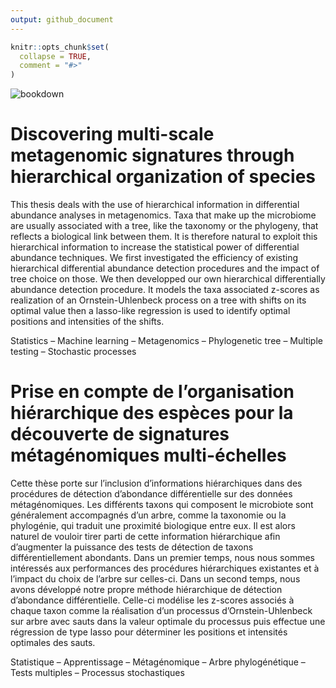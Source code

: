 ```yaml
---
output: github_document
---
```


<!-- README.md is generated from README.Rmd. Please edit that file -->

```r
knitr::opts_chunk$set(
  collapse = TRUE,
  comment = "#>"
)
```

<!-- badges: start -->
![bookdown](https://github.com/abichat/thesis/workflows/bookdown/badge.svg)
<!-- badges: end -->

# Discovering multi-scale metagenomic signatures through hierarchical organization of species

This thesis deals with the use of hierarchical information in differential abundance 
analyses in metagenomics. Taxa that make up the microbiome are 
usually associated with a tree, like the taxonomy or the phylogeny, that reflects a 
biological link between them. It is therefore natural to exploit this hierarchical 
information to increase the statistical power of differential abundance techniques. 
We first investigated the efficiency of existing hierarchical 
differential abundance detection procedures and the impact of tree choice 
on those. We then developped our own hierarchical differentially 
abundance detection procedure. It models the taxa associated z-scores as realization 
of an Ornstein-Uhlenbeck process on a tree with shifts on its optimal value 
then a lasso-like regression is used to identify optimal positions and intensities 
of the shifts. 

Statistics – Machine learning – Metagenomics – Phylogenetic tree – Multiple testing – Stochastic processes

# Prise en compte de l'organisation hiérarchique des espèces pour la découverte de signatures métagénomiques multi-échelles

Cette thèse porte sur l'inclusion d'informations hiérarchiques dans des procédures 
de détection d'abondance différentielle sur des données métagénomiques. Les différents 
taxons qui composent le microbiote sont généralement accompagnés d'un arbre, comme la 
taxonomie ou la phylogénie, qui traduit une proximité biologique entre eux. 
Il est alors naturel de vouloir tirer parti de cette information hiérarchique afin 
d'augmenter la puissance des tests de détection de taxons différentiellement 
abondants. Dans un premier temps, nous nous sommes intéressés aux performances des 
procédures hiérarchiques existantes et à l'impact du choix de l'arbre sur celles-ci. 
Dans un second temps, nous avons développé notre propre méthode hiérarchique de 
détection d'abondance différentielle. Celle-ci modélise les z-scores associés 
à chaque taxon comme la réalisation d'un processus d'Ornstein-Uhlenbeck sur arbre 
avec sauts dans la valeur optimale du processus puis effectue une régression de type lasso 
pour déterminer les positions et intensités optimales des sauts.

Statistique – Apprentissage – Métagénomique – Arbre phylogénétique – Tests multiples – Processus stochastiques
